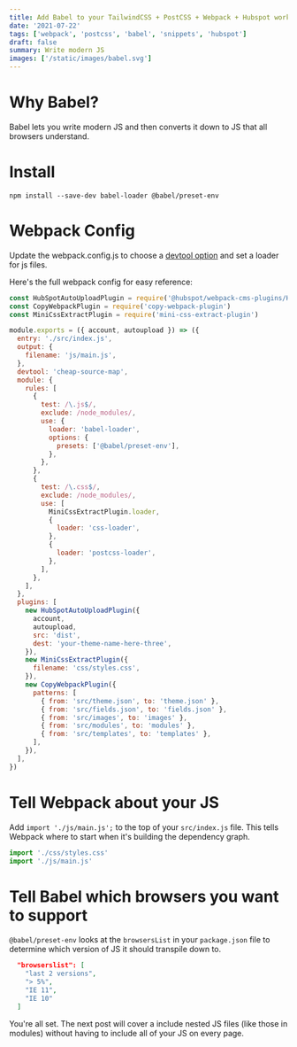 ```yaml
---
title: Add Babel to your TailwindCSS + PostCSS + Webpack + Hubspot workflow (part four)
date: '2021-07-22'
tags: ['webpack', 'postcss', 'babel', 'snippets', 'hubspot']
draft: false
summary: Write modern JS
images: ['/static/images/babel.svg']
---
```


# Why Babel?

Babel lets you write modern JS and then converts it down to JS that all browsers understand.

# Install

```
npm install --save-dev babel-loader @babel/preset-env
```

# Webpack Config

Update the webpack.config.js to choose a [devtool option](https://github.com/webpack/webpack/tree/main/examples/source-map) and set a loader for js files.

Here's the full webpack config for easy reference:

```js
const HubSpotAutoUploadPlugin = require('@hubspot/webpack-cms-plugins/HubSpotAutoUploadPlugin')
const CopyWebpackPlugin = require('copy-webpack-plugin')
const MiniCssExtractPlugin = require('mini-css-extract-plugin')

module.exports = ({ account, autoupload }) => ({
  entry: './src/index.js',
  output: {
    filename: 'js/main.js',
  },
  devtool: 'cheap-source-map',
  module: {
    rules: [
      {
        test: /\.js$/,
        exclude: /node_modules/,
        use: {
          loader: 'babel-loader',
          options: {
            presets: ['@babel/preset-env'],
          },
        },
      },
      {
        test: /\.css$/,
        exclude: /node_modules/,
        use: [
          MiniCssExtractPlugin.loader,
          {
            loader: 'css-loader',
          },
          {
            loader: 'postcss-loader',
          },
        ],
      },
    ],
  },
  plugins: [
    new HubSpotAutoUploadPlugin({
      account,
      autoupload,
      src: 'dist',
      dest: 'your-theme-name-here-three',
    }),
    new MiniCssExtractPlugin({
      filename: 'css/styles.css',
    }),
    new CopyWebpackPlugin({
      patterns: [
        { from: 'src/theme.json', to: 'theme.json' },
        { from: 'src/fields.json', to: 'fields.json' },
        { from: 'src/images', to: 'images' },
        { from: 'src/modules', to: 'modules' },
        { from: 'src/templates', to: 'templates' },
      ],
    }),
  ],
})
```

# Tell Webpack about your JS

Add `import './js/main.js';` to the top of your `src/index.js` file. This tells Webpack where to start when it's building the dependency graph.

```js
import './css/styles.css'
import './js/main.js'
```

# Tell Babel which browsers you want to support

`@babel/preset-env` looks at the `browsersList` in your `package.json` file to determine which version of JS it should transpile down to.

```json
  "browserslist": [
    "last 2 versions",
    "> 5%",
    "IE 11",
    "IE 10"
  ]
```

You're all set. The next post will cover a include nested JS files (like those in modules) without having to include all of your JS on every page.
